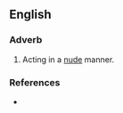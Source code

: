==English==
===Adverb===
{{en-adverb}}

# Acting in a [[nude]] manner.

===References===
*{{R:Collins Concise Fifth Edition|word}}